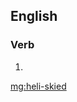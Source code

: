 {{also|heliskied}}
==English==

===Verb===
{{head|en|verb form}}

# {{en-past of|heli-ski}}

[[mg:heli-skied]]